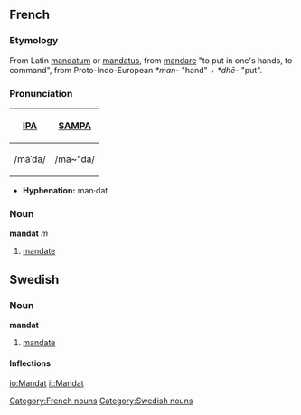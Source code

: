 ==French==
===Etymology===
From Latin [[mandatum]] or [[mandatus]], from [[mandare]] "to put in one's hands, to command", from Proto-Indo-European ''*man-'' "hand" + ''*dhē-'' "put".

===Pronunciation===
{| border=1 cellpadding=5
! [[w:International Phonetic Alphabet|IPA]] !! [[w:SAMPA|SAMPA]]
|-
| /mãˈda/ || /ma~"da/
|}

*'''Hyphenation:''' man·dat

===Noun===
'''mandat''' ''m''
# [[mandate]]

[[Category:French nouns]]

==Swedish==
===Noun===
'''mandat'''

#[[mandate]]

====Inflections====
{{sv-noun|gender=Neuter|mandat|mandatet|mandat|mandaten|mandats|mandatets|mandats|mandatens}}

[[Category:Swedish nouns]]

[[io:Mandat]]
[[it:Mandat]]